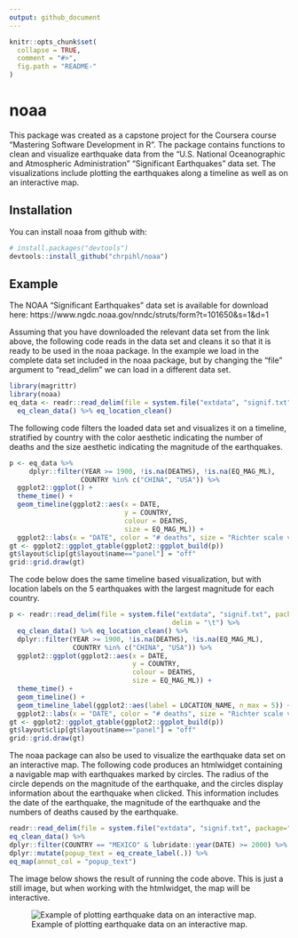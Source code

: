 ```yaml
---
output: github_document
---
```


<!-- README.md is generated from README.Rmd. Please edit that file -->

```r
knitr::opts_chunk$set(
  collapse = TRUE,
  comment = "#>",
  fig.path = "README-"
)
```

# noaa

This package was created as a capstone project for the Coursera course "Mastering Software
Development in R". The package contains functions to clean and visualize earthquake data from the
"U.S. National Oceanographic and Atmospheric Administration" "Significant Earthquakes" data set.
The visualizations include plotting the earthquakes along a timeline as well as on an interactive
map.

## Installation

You can install noaa from github with:

```r
# install.packages("devtools")
devtools::install_github("chrpihl/noaa")
```

## Example

The NOAA "Significant Earthquakes" data set is available for download here:
https://www.ngdc.noaa.gov/nndc/struts/form?t=101650&s=1&d=1

Assuming that you have downloaded the relevant data set from the link above, the following code
reads in the data set and cleans it so that it is ready to be used in the noaa package. In the
example we load in the complete data set included in the noaa package, but by changing the
"file" argument to "read_delim" we can load in a different data set.

```r
library(magrittr)
library(noaa)
eq_data <- readr::read_delim(file = system.file("extdata", "signif.txt", package="noaa"), delim = "\t") %>%
  eq_clean_data() %>% eq_location_clean()
```

The following code filters the loaded data set and visualizes it on a timeline, stratified by
country with the color aesthetic indicating the number of deaths and the size aesthetic indicating
the magnitude of the earthquakes.

```r
p <- eq_data %>%
     dplyr::filter(YEAR >= 1900, !is.na(DEATHS), !is.na(EQ_MAG_ML),
                  COUNTRY %in% c("CHINA", "USA")) %>%
  ggplot2::ggplot() +
  theme_time() +
  geom_timeline(ggplot2::aes(x = DATE,
                             y = COUNTRY,
                             colour = DEATHS,
                             size = EQ_MAG_ML)) +
  ggplot2::labs(x = "DATE", color = "# deaths", size = "Richter scale value")
gt <- ggplot2::ggplot_gtable(ggplot2::ggplot_build(p))
gt$layout$clip[gt$layout$name=="panel"] = "off"
grid::grid.draw(gt)
```

The code below does the same timeline based visualization, but with location labels on the 5
earthquakes with the largest magnitude for each country.

```r
p <- readr::read_delim(file = system.file("extdata", "signif.txt", package="noaa"),
                                         delim = "\t") %>%
  eq_clean_data() %>% eq_location_clean() %>%
  dplyr::filter(YEAR >= 1900, !is.na(DEATHS), !is.na(EQ_MAG_ML),
                COUNTRY %in% c("CHINA", "USA")) %>%
  ggplot2::ggplot(ggplot2::aes(x = DATE,
                               y = COUNTRY,
                               colour = DEATHS,
                               size = EQ_MAG_ML)) +
  theme_time() +
  geom_timeline() +
  geom_timeline_label(ggplot2::aes(label = LOCATION_NAME, n_max = 5)) +
  ggplot2::labs(x = "DATE", color = "# deaths", size = "Richter scale value")
gt <- ggplot2::ggplot_gtable(ggplot2::ggplot_build(p))
gt$layout$clip[gt$layout$name=="panel"] = "off"
grid::grid.draw(gt)
```

The noaa package can also be used to visualize the earthquake data set on an interactive map. The
following code produces an htmlwidget containing a navigable map with earthquakes marked by circles.
The radius of the circle depends on the magnitude of the earthquake, and the circles display
information about the earthquake when clicked. This information includes the date of the earthquake,
the magnitude of the earthquake and the numbers of deaths caused by the earthquake.

```r
readr::read_delim(file = system.file("extdata", "signif.txt", package="noaa"), delim = "\t") %>%
eq_clean_data() %>%
dplyr::filter(COUNTRY == "MEXICO" & lubridate::year(DATE) >= 2000) %>%
dplyr::mutate(popup_text = eq_create_label(.)) %>%
eq_map(annot_col = "popup_text")
```

The image below shows the result of running the code above. This is just a still image, but when
working with the htmlwidget, the map will be interactive.

![Example of plotting earthquake data on an interactive map.](./geo_plot_example.png)
